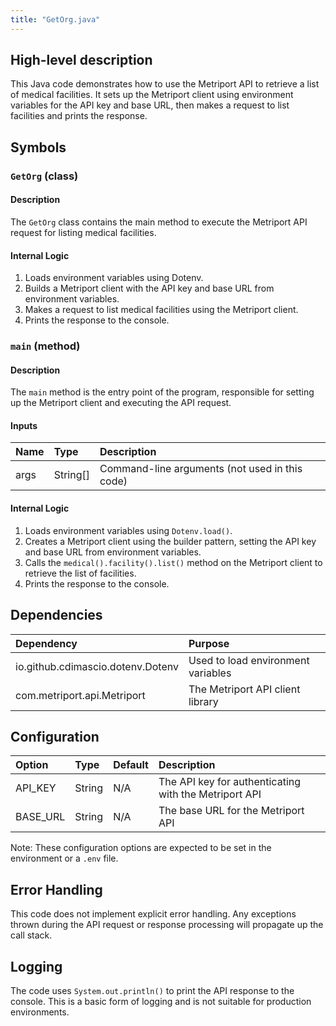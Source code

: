 ```yaml
---
title: "GetOrg.java"
---
```


## High-level description
This Java code demonstrates how to use the Metriport API to retrieve a list of medical facilities. It sets up the Metriport client using environment variables for the API key and base URL, then makes a request to list facilities and prints the response.

## Symbols

### `GetOrg` (class)
#### Description
The `GetOrg` class contains the main method to execute the Metriport API request for listing medical facilities.

#### Internal Logic
1. Loads environment variables using Dotenv.
2. Builds a Metriport client with the API key and base URL from environment variables.
3. Makes a request to list medical facilities using the Metriport client.
4. Prints the response to the console.

### `main` (method)
#### Description
The `main` method is the entry point of the program, responsible for setting up the Metriport client and executing the API request.

#### Inputs
| Name | Type | Description |
|:-----|:-----|:------------|
| args | String[] | Command-line arguments (not used in this code) |

#### Internal Logic
1. Loads environment variables using `Dotenv.load()`.
2. Creates a Metriport client using the builder pattern, setting the API key and base URL from environment variables.
3. Calls the `medical().facility().list()` method on the Metriport client to retrieve the list of facilities.
4. Prints the response to the console.

## Dependencies
| Dependency | Purpose |
|:-----------|:--------|
| io.github.cdimascio.dotenv.Dotenv | Used to load environment variables |
| com.metriport.api.Metriport | The Metriport API client library |

## Configuration
| Option | Type | Default | Description |
|:-------|:-----|:--------|:------------|
| API_KEY | String | N/A | The API key for authenticating with the Metriport API |
| BASE_URL | String | N/A | The base URL for the Metriport API |

Note: These configuration options are expected to be set in the environment or a `.env` file.

## Error Handling
This code does not implement explicit error handling. Any exceptions thrown during the API request or response processing will propagate up the call stack.

## Logging
The code uses `System.out.println()` to print the API response to the console. This is a basic form of logging and is not suitable for production environments.
